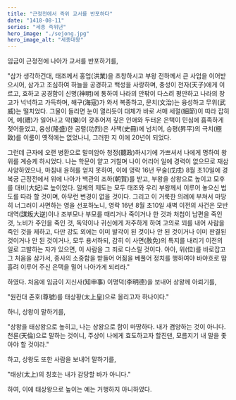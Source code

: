 ```yaml
---
title: "근정전에서 즉위 교서를 반포하다"
date: "1418-08-11"
series: "세종 즉위년"
hero_image: "./sejong.jpg"
hero_image_alt: "세종대왕"
---
```


임금이 근정전에 나아가 교서를 반포하기를,

"삼가 생각하건대, 태조께서 홍업(洪業)을 초창하시고 부왕 전하께서 큰 사업을 이어받으시어, 삼가고 조심하여 하늘을 공경하고 백성을 사랑하며, 충성이 천자(天子)에게 이르고, 효하고 공경함이 신명(神明)에 통하여 나라의 안팎이 다스려 평안하고 나라의 창고가 넉넉하고 가득하며, 해구(海寇)가 와서 복종하고, 문치(文治)는 융성하고 무위(武威)는 떨치었다. 그물이 들리면 눈이 열리듯이 대체가 바로 서매 세절(細節)이 따라 잡히어, 예(禮)가 일어나고 악(樂)이 갖추어져 깊은 인애와 두터운 은택이 민심에 흡족하게 젖어들었고, 융성(隆盛)한 공렬(功烈)은 사책(史冊)에 넘치어, 승평(昇平)의 극치(極致)를 이룸이 옛적에는 없었나니, 그러한 지 이에 20년이 되었다.

그런데 근자에 오랜 병환으로 말미암아 청정(聽政)하시기에 가쁘셔서 나에게 명하여 왕위를 계승케 하시었다. 나는 학문이 얕고 거칠며 나이 어리어 일에 경력이 없으므로 재삼 사양하였으나, 마침내 윤허를 얻지 못하여, 이에 영락 16년 무술(戊戌) 8월 초10일에 경복궁 근정전에서 위에 나아가 백관의 조하(朝賀)를 받고, 부왕을 상왕으로 높이고 모후를 대비(大妃)로 높이었다. 일체의 제도는 모두 태조와 우리 부왕께서 이루어 놓으신 법도를 따라 할 것이며, 아무런 변경이 없을 것이다. 그리고 이 거룩한 의례에 부쳐서 마땅히 너그러이 사면하는 영을 선포하노니, 영락 16년 8월 초10일 새벽 이전의 사건은 모반 대역(謀叛大逆)이나 조부모나 부모를 때리거나 죽이거나 한 것과 처첩이 남편을 죽인 것, 노비가 주인을 죽인 것, 독약이나 귀신에게 저주하게 하여 고의로 꾀를 내어 사람을 죽인 것을 제하고, 다만 강도 외에는 이미 발각이 된 것이나 안 된 것이거나 이미 판결된 것이거나 안 된 것이거나, 모두 용서하되, 감히 이 사면(赦免)의 특지를 내리기 이전의 일로 고발하는 자가 있으면, 이 사람을 그 죄로 다스릴 것이다. 아아, 위(位)를 바로잡고 그 처음을 삼가서, 종사의 소중함을 받들어 어짊을 베풀어 정치를 행하여야 바야흐로 땀흘려 이루어 주신 은택을 밀어 나아가게 되리라."

하였다. 처음에 임금이 지신사(知申事) 이명덕(李明德)을 보내어 상왕께 아뢰기를,

"원컨대 존호(尊號)를 태상황(太上皇)으로 올리고자 하나이다."

하니, 상왕이 말하기를,

"상왕을 태상왕으로 높히고, 나는 상왕으로 함이 마땅하다. 내가 겸양하는 것이 아니다. 천륜(天倫)으로 말하는 것이니, 주상이 나에게 효도하고자 할진댄, 모름지기 내 말을 좇아야 할 것이라."

하고, 상왕도 또한 사람을 보내어 말하기를,

"태상(太上)의 칭호는 내가 감당할 바가 아니다."

하여, 이에 태상왕으로 높이는 예는 거행하지 아니하였다.
